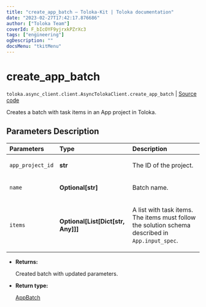```yaml
---
title: "create_app_batch — Toloka-Kit | Toloka documentation"
date: "2023-02-27T17:42:17.876686"
author: ["Toloka Team"]
coverId: F_bIcOYF9yjrxkPZrXc3
tags: ["engineering"]
ogDescription: ""
docsMenu: "tkitMenu"
---
```


# create_app_batch
`toloka.async_client.client.AsyncTolokaClient.create_app_batch` | [Source code](https://github.com/Toloka/toloka-kit/blob/v1.1.4/src/client/__init__.py#L0)

Creates a batch with task items in an App project in Toloka.

## Parameters Description

| Parameters | Type | Description |
| :----------| :----| :-----------|
`app_project_id`|**str**|<p>The ID of the project.</p>
`name`|**Optional\[str\]**|<p>Batch name.</p>
`items`|**Optional\[List\[Dict\[str, Any\]\]\]**|<p>A list with task items. The items must follow the solution schema described in `App.input_spec`.</p>

* **Returns:**

  Created batch with updated parameters.

* **Return type:**

  [AppBatch](/docs/toloka-kit/reference/toloka.client.app.AppBatch)